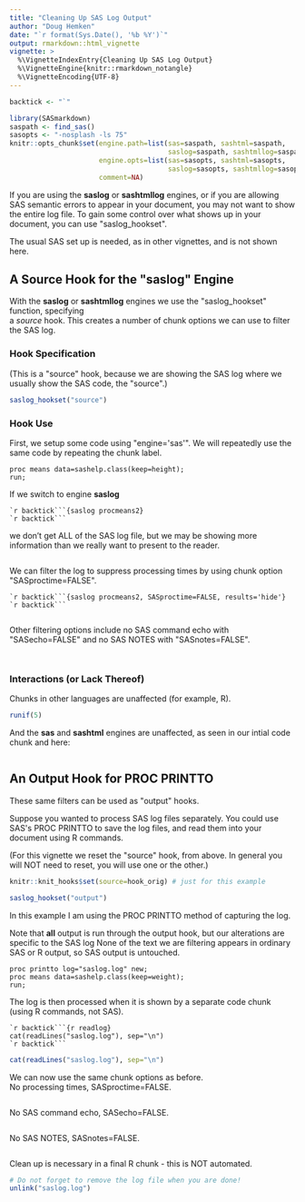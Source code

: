 ```yaml
---
title: "Cleaning Up SAS Log Output"
author: "Doug Hemken"
date: "`r format(Sys.Date(), '%b %Y')`"
output: rmarkdown::html_vignette
vignette: >
  %\VignetteIndexEntry{Cleaning Up SAS Log Output}
  %\VignetteEngine{knitr::rmarkdown_notangle}
  %\VignetteEncoding{UTF-8}
---
```

```r
backtick <- "`"
```

```r
library(SASmarkdown)
saspath <- find_sas()
sasopts <- "-nosplash -ls 75"
knitr::opts_chunk$set(engine.path=list(sas=saspath, sashtml=saspath, 
                                       saslog=saspath, sashtmllog=saspath),
                      engine.opts=list(sas=sasopts, sashtml=sasopts, 
                                       saslog=sasopts, sashtmllog=sasopts),
                      comment=NA)
```

If you are using the **saslog** or **sashtmllog** engines, or if you
are allowing SAS semantic errors to appear in your document, you may
not want to show the entire log file.  To gain some control over
what shows up in your document, you can use \"saslog_hookset\".

The usual SAS set up is needed, as in other vignettes, and is not
shown here.

## A Source Hook for the \"saslog\" Engine
With the **saslog** or **sashtmllog** engines we use the 
\"saslog_hookset\" function, specifying  
a *source* hook.  This creates a number of chunk options we can
use to filter the SAS log.

### Hook Specification
(This is a \"source\" hook, because we are showing the SAS log
where we usually show the SAS code, the \"source\".)
```r
saslog_hookset("source")
```

### Hook Use
First, we setup some code using \"engine=\'sas\'\".  We will
repeatedly use the same code by repeating the chunk label.
```sas
proc means data=sashelp.class(keep=height);
run;
```

If we switch to engine **saslog**

    `r backtick```{saslog procmeans2}
    `r backtick```

we don't get ALL of the SAS log file, but we may be showing
more information than we really want to present to the reader.
```saslog
```

We can filter the log to suppress processing times by 
using chunk option \"SASproctime=FALSE\".

    `r backtick```{saslog procmeans2, SASproctime=FALSE, results='hide'}
    `r backtick```

```saslog
```

Other filtering options include no SAS command echo with
\"SASecho=FALSE\" and no SAS NOTES with \"SASnotes=FALSE\".

```saslog
```

```saslog
```

### Interactions (or Lack Thereof)
Chunks in other languages are unaffected (for example, R).
```r
runif(5)
```

And the **sas** and **sashtml** engines are unaffected, as seen
in our intial code chunk and here:
```sashtml
```

## An Output Hook for PROC PRINTTO
These same filters can be used as \"output\" hooks.  

Suppose you
wanted to process SAS log files separately.  You could use
SAS\'s PROC PRINTTO to save the log files, and read them
into your document using R commands.

(For this vignette we reset the \"source\" hook, from above.  In
general you will NOT need to reset, you will use one or the other.)
```r
knitr::knit_hooks$set(source=hook_orig) # just for this example

saslog_hookset("output")
```

In this example I am using the PROC PRINTTO method of capturing the log.

Note that **all** output is run through the output hook, but our alterations
are specific to the SAS log  None of the text we are filtering appears
in ordinary SAS or R output, so SAS output is untouched.

```sas
proc printto log="saslog.log" new;
proc means data=sashelp.class(keep=weight);
run;
```

The log is then processed when it is shown by a separate code chunk (using
R commands, not SAS).

    `r backtick```{r readlog}
    cat(readLines("saslog.log"), sep="\n")
    `r backtick```

```r
cat(readLines("saslog.log"), sep="\n")
```

We can now use the same chunk options as before.  
No processing times, SASproctime=FALSE.
```r
```

No SAS command echo, SASecho=FALSE.
```r
```

No SAS NOTES, SASnotes=FALSE.
```r
```

Clean up is necessary in a final R chunk - this is NOT automated.
```r
# Do not forget to remove the log file when you are done!
unlink("saslog.log")
```

